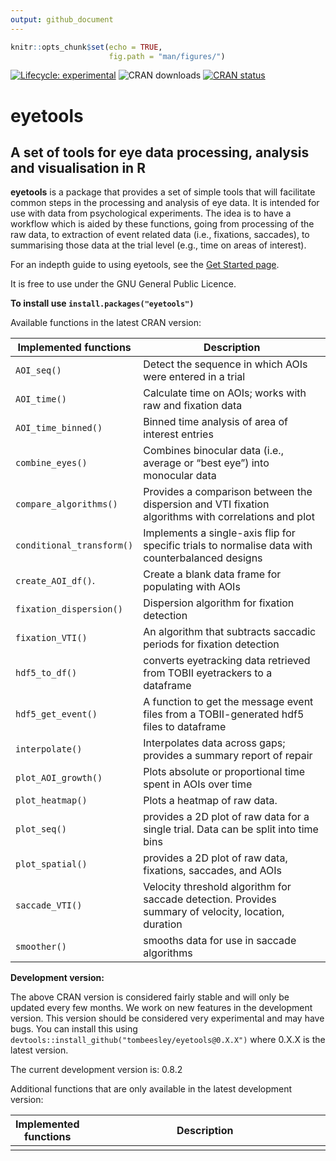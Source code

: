 ```yaml
---
output: github_document
---
```

<!-- 

README.md is generated from README.Rmd. Please edit README.Rmd 

If you use index.Rmd or README.Rmd it's your responsibility to knit the document to create the corresponding .md. pkgdown does not do this for you because it only touches files in the doc/ directory.

-->


```r
knitr::opts_chunk$set(echo = TRUE,
                      fig.path = "man/figures/")

```

<!-- badges: start -->
[![Lifecycle: experimental](https://img.shields.io/badge/lifecycle-experimental-orange.svg)](https://lifecycle.r-lib.org/articles/stages.html#experimental)
![CRAN downloads](https://cranlogs.r-pkg.org/badges/grand-total/eyetools)
[![CRAN status](https://www.r-pkg.org/badges/version/eyetools)](https://CRAN.R-project.org/package=eyetools)
<!-- badges: end -->

# **eyetools**

## A set of tools for eye data processing, analysis and visualisation in R

**eyetools** is a package that provides a set of simple tools that will
facilitate common steps in the processing and analysis of eye data. It
is intended for use with data from psychological experiments. The idea
is to have a workflow which is aided by these functions, going from
processing of the raw data, to extraction of event related data (i.e.,
fixations, saccades), to summarising those data at the trial level
(e.g., time on areas of interest).

For an indepth guide to using eyetools, see the [Get Started
page](https://tombeesley.github.io/eyetools/articles/eyetools.html).

It is free to use under the GNU General Public Licence.

**To install use `install.packages("eyetools")`**

Available functions in the latest CRAN version:

| Implemented functions     | Description                                                                                          |
|---------------------------|------------------------------------------------------------------------------------------------------|
| `AOI_seq()`               | Detect the sequence in which AOIs were entered in a trial                                            |
| `AOI_time()`              | Calculate time on AOIs; works with raw and fixation data                                             |
| `AOI_time_binned()`       | Binned time analysis of area of interest entries                                                     |
| `combine_eyes()`          | Combines binocular data (i.e., average or “best eye”)  into monocular data                           |
| `compare_algorithms()`    | Provides a comparison between the dispersion and VTI fixation algorithms with correlations and plot  |
| `conditional_transform()` | Implements a single-axis flip for specific trials to normalise data with counterbalanced designs     |
| `create_AOI_df()`.        | Create a blank data frame for populating with AOIs                                                   |
| `fixation_dispersion()`   | Dispersion algorithm for fixation detection                                                          |
| `fixation_VTI()`          | An algorithm that subtracts saccadic periods for fixation detection                                  |
| `hdf5_to_df()`            | converts eyetracking data retrieved from TOBII eyetrackers to a dataframe                            |
| `hdf5_get_event()`        | A function to get the message event files from a TOBII-generated hdf5 files to dataframe             |
| `interpolate()`           | Interpolates data across gaps; provides a summary report of repair                                   |
| `plot_AOI_growth()`       | Plots absolute or proportional time spent in AOIs over time                                          |
| `plot_heatmap()`          | Plots a heatmap of raw data.                                                                         |
| `plot_seq()`              | provides a 2D plot of raw data for a single trial. Data can be split into time bins                  |
| `plot_spatial()`          | provides a 2D plot of raw data, fixations, saccades, and AOIs                                        |
| `saccade_VTI()`           | Velocity threshold algorithm for saccade detection. Provides summary of velocity, location, duration |
| `smoother()`              | smooths data for use in saccade algorithms                                                           |

**Development version:**

The above CRAN version is considered fairly stable and will only be updated every few months. We work on new features in the development version. This version should be considered very experimental and may have bugs. You can install this using `devtools::install_github("tombeesley/eyetools@0.X.X")` where 0.X.X is the latest version. 

The current development version is: 0.8.2

Additional functions that are only available in the latest development version:

| Implemented functions     | Description                                                                                          |
|---------------------------|------------------------------------------------------------------------------------------------------|
|||
